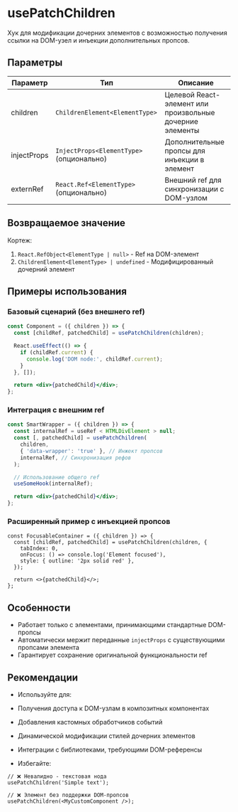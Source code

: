 <Overview>

# usePatchChildren

Хук для модификации дочерних элементов с возможностью получения ссылки на DOM-узел и инъекции дополнительных пропсов.

</Overview>

## Параметры

| Параметр    | Тип                                      | Описание                                                 |
| ----------- | ---------------------------------------- | -------------------------------------------------------- |
| children    | `ChildrenElement<ElementType>`           | Целевой React-элемент или произвольные дочерние элементы |
| injectProps | `InjectProps<ElementType>` (опционально) | Дополнительные пропсы для инъекции в элемент             |
| externRef   | `React.Ref<ElementType>` (опционально)   | Внешний ref для синхронизации с DOM-узлом                |

## Возвращаемое значение

Кортеж:

1. `React.RefObject<ElementType | null>` - Ref на DOM-элемент
2. `ChildrenElement<ElementType> | undefined` - Модифицированный дочерний элемент

## Примеры использования

### Базовый сценарий (без внешнего ref)

```jsx static
const Component = ({ children }) => {
  const [childRef, patchedChild] = usePatchChildren(children);

  React.useEffect(() => {
    if (childRef.current) {
      console.log('DOM node:', childRef.current);
    }
  }, []);

  return <div>{patchedChild}</div>;
};
```

### Интеграция с внешним ref

```jsx static
const SmartWrapper = ({ children }) => {
  const internalRef = useRef < HTMLDivElement > null;
  const [, patchedChild] = usePatchChildren(
    children,
    { 'data-wrapper': 'true' }, // Инжект пропсов
    internalRef, // Синхронизация рефов
  );

  // Использование общего ref
  useSomeHook(internalRef);

  return <div>{patchedChild}</div>;
};
```

### Расширенный пример с инъекцией пропсов

```tsx
const FocusableContainer = ({ children }) => {
  const [childRef, patchedChild] = usePatchChildren(children, {
    tabIndex: 0,
    onFocus: () => console.log('Element focused'),
    style: { outline: '2px solid red' },
  });

  return <>{patchedChild}</>;
};
```

## Особенности

- Работает только с элементами, принимающими стандартные DOM-пропсы
- Автоматически мержит переданные `injectProps` с существующими пропсами элемента
- Гарантирует сохранение оригинальной функциональности ref

## Рекомендации

- Используйте для:
- Получения доступа к DOM-узлам в композитных компонентах
- Добавления кастомных обработчиков событий
- Динамической модификации стилей дочерних элементов
- Интеграции с библиотеками, требующими DOM-референсы

- Избегайте:

```tsx
// ❌ Невалидно - текстовая нода
usePatchChildren('Simple text');

// ❌ Элемент без поддержки DOM-пропсов
usePatchChildren(<MyCustomComponent />);
```
